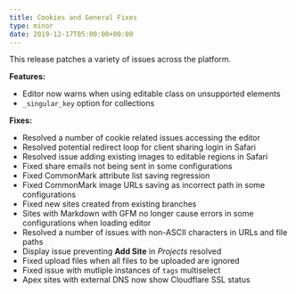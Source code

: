 ```yaml
---
title: Cookies and General Fixes
type: minor
date: 2019-12-17T05:00:00+00:00
---
```


This release patches a variety of issues across the platform.

**Features:**

* Editor now warns when using editable class on unsupported elements
* `_singular_key` option for collections

**Fixes:**

* Resolved a number of cookie related issues accessing the editor
* Resolved potential redirect loop for client sharing login in Safari
* Resolved issue adding existing images to editable regions in Safari
* Fixed share emails not being sent in some configurations
* Fixed CommonMark attribute list saving regression
* Fixed CommonMark image URLs saving as incorrect path in some configurations
* Fixed new sites created from existing branches
* Sites with Markdown with GFM no longer cause errors in some configurations when loading editor
* Resolved a number of issues with non-ASCII characters in URLs and file paths
* Display issue preventing **Add Site** in *Projects* resolved
* Fixed upload files when all files to be uploaded are ignored
* Fixed issue with mutliple instances of `tags` multiselect
* Apex sites with external DNS now show Cloudflare SSL status
